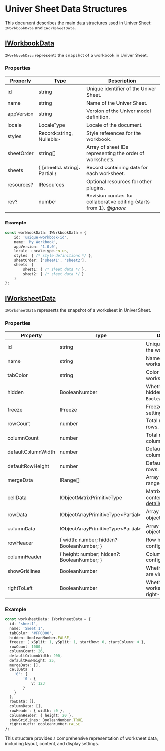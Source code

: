 # Univer Sheet Data Structures

This document describes the main data structures used in Univer Sheet: `IWorkbookData` and `IWorksheetData`.

## [IWorkbookData](/typedoc/@univerjs/core/interfaces/IWorkbookData)

`IWorkbookData` represents the snapshot of a workbook in Univer Sheet.

### Properties

| Property | Type | Description |
|----------|------|-------------|
| id | string | Unique identifier of the Univer Sheet. |
| name | string | Name of the Univer Sheet. |
| appVersion | string | Version of the Univer model definition. |
| locale | LocaleType | Locale of the document. |
| styles | Record<string, Nullable<IStyleData>> | Style references for the workbook. |
| sheetOrder | string[] | Array of sheet IDs representing the order of worksheets. |
| sheets | { [sheetId: string]: Partial<IWorksheetData> } | Record containing data for each worksheet. |
| resources? | IResources | Optional resources for other plugins. |
| rev? | number | Revision number for collaborative editing (starts from 1). *@ignore* |

### Example

```typescript
const workbookData: IWorkbookData = {
    id: 'unique-workbook-id',
    name: 'My Workbook',
    appVersion: '1.0.0',
    locale: LocaleType.EN_US,
    styles: { /* style definitions */ },
    sheetOrder: ['sheet1', 'sheet2'],
    sheets: {
        sheet1: { /* sheet data */ },
        sheet2: { /* sheet data */ }
    }
};
```

## [IWorksheetData](/typedoc/@univerjs/core/interfaces/IWorksheetData)

`IWorksheetData` represents the snapshot of a worksheet in Univer Sheet.

### Properties

| Property | Type | Description |
|----------|------|-------------|
| id | string | Unique identifier for the worksheet. |
| name | string | Name of the worksheet. |
| tabColor | string | Color of the worksheet tab. |
| hidden | BooleanNumber | Whether the sheet is hidden. Default: `BooleanNumber.FALSE`. |
| freeze | IFreeze | Freeze pane settings. |
| rowCount | number | Total number of rows. |
| columnCount | number | Total number of columns. |
| defaultColumnWidth | number | Default width for columns. |
| defaultRowHeight | number | Default height for rows. |
| mergeData | IRange[] | Array of merged cell ranges. |
| cellData | IObjectMatrixPrimitiveType<ICellData> | Matrix of cell contents. [More details.](guides/sheet/getting-started/cell-data) |
| rowData | IObjectArrayPrimitiveType<Partial<IRowData>> | Array of row data objects. |
| columnData | IObjectArrayPrimitiveType<Partial<IColumnData>> | Array of column data objects. |
| rowHeader | { width: number; hidden?: BooleanNumber; } | Row header configuration. |
| columnHeader | { height: number; hidden?: BooleanNumber; } | Column header configuration. |
| showGridlines | BooleanNumber | Whether gridlines are visible. |
| rightToLeft | BooleanNumber | Whether the worksheet is in right-to-left mode. |

### Example

```typescript
const worksheetData: IWorksheetData = {
  id: 'sheet1',
  name: 'Sheet 1',
  tabColor: '#FF0000',
  hidden: BooleanNumber.FALSE,
  freeze: { xSplit: 1, ySplit: 1, startRow: 0, startColumn: 0 },
  rowCount: 1000,
  columnCount: 26,
  defaultColumnWidth: 100,
  defaultRowHeight: 25,
  mergeData: [],
  cellData: {
    '0': {
        '0': {
            v: 123
        }
    }
  },
  rowData: [],
  columnData: [],
  rowHeader: { width: 40 },
  columnHeader: { height: 20 },
  showGridlines: BooleanNumber.TRUE,
  rightToLeft: BooleanNumber.FALSE
};
```

This structure provides a comprehensive representation of worksheet data, including layout, content, and display settings.